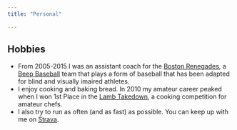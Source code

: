```yaml
---
title: "Personal"

---
```

## Hobbies

* From 2005-2015 I was an assistant coach for the [Boston Renegades](http://www.blindcitizens.org/renegades), a [Beep Baseball](http://www.NBBA.org) team that plays a form of baseball that has been adapted for blind and visually imaired athletes.  
* I enjoy cooking and baking bread. In 2010 my amateur career peaked when I won 1st Place in the [Lamb Takedown](http://thetakedowns.com/bizonculous-cooks-teach-boston-a-lamb-master-class/), a cooking competition for amateur chefs.  
* I also try to run as often (and as fast) as possible. You can keep up with me on [Strava](https://www.strava.com/athletes/16743416).  

